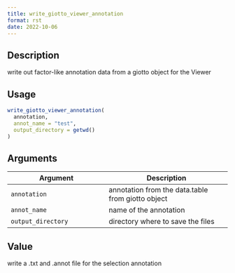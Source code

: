 ```yaml
--- 
title: write_giotto_viewer_annotation 
format: rst 
date: 2022-10-06 
--- 
```


## Description

write out factor-like annotation data from a giotto object for the Viewer


## Usage

```r
write_giotto_viewer_annotation(
  annotation,
  annot_name = "test",
  output_directory = getwd()
)
```


## Arguments

Argument      |Description
------------- |----------------
`annotation`     |     annotation from the data.table from giotto object
`annot_name`     |     name of the annotation
`output_directory`     |     directory where to save the files


## Value

write a .txt and .annot file for the selection annotation


